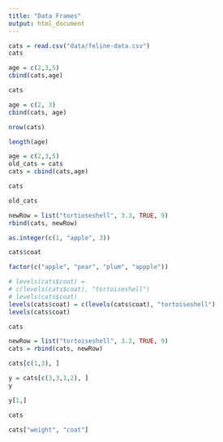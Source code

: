 ```yaml
---
title: "Data Frames"
output: html_document
---
```



```r
cats = read.csv("data/feline-data.csv")
cats
```

```r
age = c(2,3,5)
cbind(cats,age)
```

```r
cats
```

```r
age = c(2, 3)
cbind(cats, age)
```

```r
nrow(cats)
```

```r
length(age)
```

```r
age = c(2,3,5)
old_cats = cats
cats = cbind(cats,age)
```

```r
cats
```

```r
old_cats
```

```r
newRow = list("tortioseshell", 3.3, TRUE, 9)
rbind(cats, newRow)
```

```r
as.integer(c(1, "apple", 3))
```


```r
cats$coat
```

```r
factor(c("apple", "pear", "plum", "appple"))
```
```r
# levels(cats$coat) = 
# c(levels(cats$coat), "tortoiseshell")
# levels(cats$coat)
levels(cats$coat) = c(levels(cats$coat), "tortoiseshell")
levels(cats$coat)
```
```r
cats
```

```r
newRow = list("tortoiseshell", 3.3, TRUE, 9)
cats = rbind(cats, newRow)
```

```r
cats[c(1,3), ]
```
```r
y = cats[c(3,3,1,2), ]
y
```

```r
y[1,]
```


```r
cats
```

```r
cats["weight", "coat"]
```




